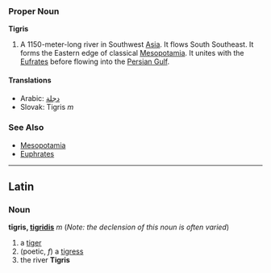 === Proper Noun ===
'''Tigris'''
# A 1150-meter-long river in Southwest [[Asia]]. It flows South Southeast. It forms the Eastern edge of classical [[Mesopotamia]]. It unites with the [[Eufrates]] before flowing into the [[Persian Gulf]].
==== Translations ====
*Arabic: [[دجلة]]
*Slovak: Tigris ''m''

=== See Also ===
* [[Mesopotamia]]
* [[Euphrates]]
----
==Latin==
===Noun===
'''tīgris, [[Wiktionary Appendix:Latin third declension|tigridis]]''' ''m'' (''Note: the declension of this noun is often varied'')

#a [[tiger]]
#(poetic, ''f'') a [[tigress]]
#the river '''Tigris'''